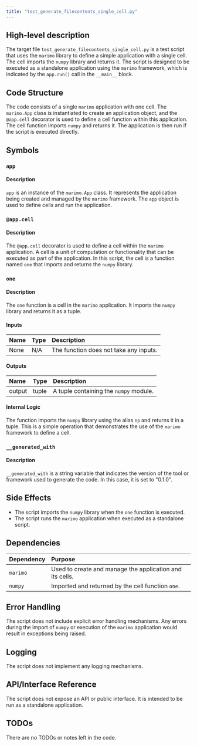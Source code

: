 ```yaml
---
title: "test_generate_filecontents_single_cell.py"
---
```


## High-level description

The target file `test_generate_filecontents_single_cell.py` is a test script that uses the `marimo` library to define a simple application with a single cell. The cell imports the `numpy` library and returns it. The script is designed to be executed as a standalone application using the `marimo` framework, which is indicated by the `app.run()` call in the `__main__` block.

## Code Structure

The code consists of a single `marimo` application with one cell. The `marimo.App` class is instantiated to create an application object, and the `@app.cell` decorator is used to define a cell function within this application. The cell function imports `numpy` and returns it. The application is then run if the script is executed directly.

## Symbols

### `app`
#### Description
`app` is an instance of the `marimo.App` class. It represents the application being created and managed by the `marimo` framework. The `app` object is used to define cells and run the application.

### `@app.cell`
#### Description
The `@app.cell` decorator is used to define a cell within the `marimo` application. A cell is a unit of computation or functionality that can be executed as part of the application. In this script, the cell is a function named `one` that imports and returns the `numpy` library.

### `one`
#### Description
The `one` function is a cell in the `marimo` application. It imports the `numpy` library and returns it as a tuple.

#### Inputs
| Name | Type | Description |
|:-----|:-----|:------------|
| None | N/A  | The function does not take any inputs. |

#### Outputs
| Name | Type | Description |
|:-----|:-----|:------------|
| output | tuple | A tuple containing the `numpy` module. |

#### Internal Logic
The function imports the `numpy` library using the alias `np` and returns it in a tuple. This is a simple operation that demonstrates the use of the `marimo` framework to define a cell.

### `__generated_with`
#### Description
`__generated_with` is a string variable that indicates the version of the tool or framework used to generate the code. In this case, it is set to "0.1.0".

## Side Effects

- The script imports the `numpy` library when the `one` function is executed.
- The script runs the `marimo` application when executed as a standalone script.

## Dependencies

| Dependency | Purpose |
|:-----------|:--------|
| `marimo`   | Used to create and manage the application and its cells. |
| `numpy`    | Imported and returned by the cell function `one`. |

## Error Handling

The script does not include explicit error handling mechanisms. Any errors during the import of `numpy` or execution of the `marimo` application would result in exceptions being raised.

## Logging

The script does not implement any logging mechanisms.

## API/Interface Reference

The script does not expose an API or public interface. It is intended to be run as a standalone application.

## TODOs

There are no TODOs or notes left in the code.